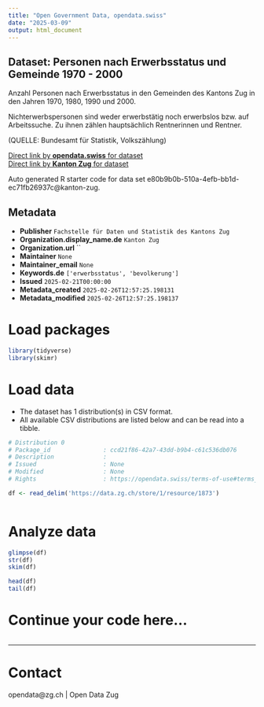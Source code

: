 ```yaml
---
title: "Open Government Data, opendata.swiss"
date: "2025-03-09"
output: html_document
---
```


## Dataset: Personen nach Erwerbsstatus und Gemeinde 1970 - 2000

Anzahl Personen nach Erwerbsstatus in den Gemeinden des Kantons Zug in den Jahren 1970, 1980, 1990 und 2000.

Nichterwerbspersonen sind weder erwerbstätig noch erwerbslos bzw. auf Arbeitssuche. Zu ihnen zählen hauptsächlich Rentnerinnen und Rentner.

(QUELLE: Bundesamt für Statistik, Volkszählung)

[Direct link by **opendata.swiss** for dataset](https://opendata.swiss/de/dataset/personen-nach-erwerbsstatus-und-gemeinde-1970-2000)<br>
[Direct link by **Kanton Zug** for dataset]()

Auto generated R starter code for data set e80b9b0b-510a-4efb-bb1d-ec71fb26937c@kanton-zug.

## Metadata

- **Publisher** `Fachstelle für Daten und Statistik des Kantons Zug`
- **Organization.display_name.de** `Kanton Zug`
- **Organization.url** ``
- **Maintainer** `None`
- **Maintainer_email** `None`
- **Keywords.de** `['erwerbsstatus', 'bevolkerung']`
- **Issued** `2025-02-21T00:00:00`
- **Metadata_created** `2025-02-26T12:57:25.198131`
- **Metadata_modified** `2025-02-26T12:57:25.198137`


# Load packages

```r

library(tidyverse)
library(skimr)

```

# Load data

-   The dataset has 1 distribution(s) in CSV format.
-   All available CSV distributions are listed below and can be read into a tibble.

```r

# Distribution 0
# Package_id               : ccd21f86-42a7-43dd-b9b4-c61c536db076
# Description              : 
# Issued                   : None
# Modified                 : None
# Rights                   : https://opendata.swiss/terms-of-use#terms_by

df <- read_delim('https://data.zg.ch/store/1/resource/1873')



```

# Analyze data

```r

glimpse(df)
str(df)
skim(df)

head(df)
tail(df)

```

# Continue your code here...

```r

```

------------------------------------------------------------------------

# Contact

opendata@zg.ch | Open Data Zug
